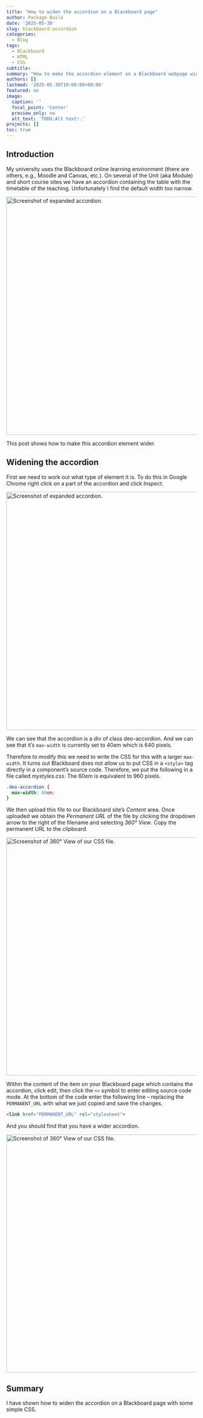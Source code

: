 ```yaml
---
title: "How to widen the accordion on a Blackboard page"
author: Package Build
date: '2025-05-30'
slug: blackboard-accordion
categories:
  - Blog
tags:
  - Blackboard
  - HTML
  - CSS
subtitle:
summary: "How to make the accordion element on a Blackboard webpage wider."
authors: []
lastmod: '2025-05-30T10:00:00+00:00'
featured: no
image:
  caption: ''
  focal_point: 'Center'
  preview_only: no
  alt_text: 'TODO:Alt text!.'
projects: []
toc: true
---
```


## Introduction

My university uses the Blackboard online learning environment (there are others, e.g., Moodle and Canvas, etc.). On several of the Unit (aka Module) and short course sites we have an accordion containing the table with the timetable of the teaching. Unfortunately I find the default width too narrow.

<img src="/post/2025/blackboard-accordion/img/accordion-expanded.png" alt="Screenshot of expanded accordion." width="630" style="display: block; margin: auto;">

This post shows how to make this accordion element wider.

## Widening the accordion

First we need to work out what type of element it is. To do this in Google Chrome right click on a part of the accordion and click _Inspect_.

<img src="/post/2025/blackboard-accordion/img/devtools-inspect.png" alt="Screenshot of expanded accordion." width="630" style="display: block; margin: auto;">

We can see that the accordion is a div of class deo-accordion. And we can see that it's `max-width` is currently set to 40em which is 640 pixels.

Therefore to modify this we need to write the CSS for this with a larger `max-width`. It turns out Blackboard does not allow us to put CSS in a `<style>` tag directly in a component's source code. Therefore, we put the following in a file called _mystyles.css_. The 60em is equivalent to 960 pixels.

```css
.deo-accordion {
  max-width: 60em;
}
```

We then upload this file to our Blackboard site's _Content_ area. Once uploaded we obtain the _Permanent URL_ of the file by clicking the dropdown arrow to the right of the filename and selecting _360° View_. Copy the permanent URL to the clipboard.

<img src="/post/2025/blackboard-accordion/img/360-degree-view.png" alt="Screenshot of 360° View of our CSS file." width="630" style="display: block; margin: auto;">

Within the content of the item on your Blackboard page which contains the accordion, click edit, then click the `<>` symbol to enter editing source code mode. At the bottom of the code enter the following line -- replacing the `PERMANENT_URL` with what we just copied and save the changes.

```html
<link href="PERMANENT_URL" rel="stylesheet">
```

And you should find that you have a wider accordion.

<img src="/post/2025/blackboard-accordion/img/wider-accordion.png" alt="Screenshot of 360° View of our CSS file." width="630" style="display: block; margin: auto;">

## Summary

I have shown how to widen the accordion on a Blackboard page with some simple CSS.
